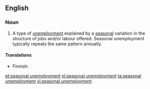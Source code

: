 {{wikipedia}}
==English==

===Noun===
{{en-noun|head=[[seasonal]] [[unemployment]]|-}}

# {{economics}} A type of [[unemployment]] explained by a [[seasonal]] variation in the structure of jobs and/or labour offered. Seasonal unemployment typically repeats the same pattern annually.

====Translations====
{{trans-top|type of unemployment}}
* Finnish: {{t-|fi|kausityöttömyys}}
{{trans-mid}}
{{trans-bottom}}

[[et:seasonal unemployment]]
[[nl:seasonal unemployment]]
[[ta:seasonal unemployment]]
[[vi:seasonal unemployment]]